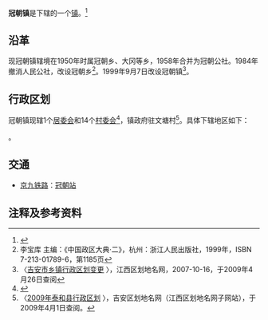 {{中国乡级行政区
|景观照片文件名 = 
|景观照片描述 = 
|汉语拼音 = 
|其他语言 = 
|其他语言名称 = 
|旧称 = 
|地名出处 = 
|位置图文件名 = Taihe Guanchao Weizhi.svg
|位置图描述 = 冠朝镇在泰和县的位置
|自定义图片= 
|建置时间 = 
|政府驻地 = 
|毗邻 = [[塘洲镇|塘洲镇]]、[[灌溪镇_(泰和县)|灌溪镇]]、[[沙村镇|沙村镇]]、[[上模乡|上模乡]]，[[万安县|万安县]][[窑头镇|窑头镇]]
|总面积 = 145.4平方公里
|总人口 = 
|总人口年份 = 
|户籍人口 = 
|户籍人口年份 = 
|常住人口 = 20058人<ref>第五次人口普查数，据中国统计出版社《[http://www.stats.gov.cn/tjshujia/dzcbw/t20050302_402232604.htm 中国乡、镇、街道人口资料] {{webarchive|url=https://web.archive.org/web/20081202052516/http://www.stats.gov.cn/tjshujia/dzcbw/t20050302_402232604.htm |date=2008-12-02 }}》光盘</ref>
|常住人口年份 = 2000
|人口密度 = 
|GDP = 
|GDP年份 = 
|邮政编码 = 
|电话区号 = 796
|官方网站 = 
|网站名称 = 
|36/08/26/108/000}}

'''冠朝镇'''是{{PRC admin/fullname|36/08/26/108/000|3}}下辖的一个[[行政建制镇|镇]]。<ref>{{PRC admin/ref sgc|{{PRC admin/parent|36/08/26/108/000}}}}</ref>

==沿革==
现冠朝镇辖境在1950年时属冠朝乡、大冈等乡，1958年合并为冠朝公社。1984年撤消人民公社，改设冠朝乡<ref>李宝库 主编：《中国政区大典·二》，杭州：浙江人民出版社，1999年，ISBN 7-213-01789-6，第1185页</ref>。1999年9月7日改设冠朝镇<ref name="jaxz">〈[http://www.jxqhdm.com/NEWS/newshow.aspx?ID=2200 吉安市乡镇行政区划变更] {{Wayback|url=http://www.jxqhdm.com/NEWS/newshow.aspx?ID=2200 |date=20201025012946 }}〉，江西区划地名网，2007-10-16，于2009年4月26日查阅</ref>。

==行政区划==
冠朝镇现辖1个[[居委会|居委会]]和14个[[村委会|村委会]]<ref>{{PRC admin/ref sgc|36/08/26/108/000}}</ref>，镇政府驻文塘村<ref>〈[http://www.jxqhdm.com/index-ja.aspx 2009年泰和县行政区划] {{Wayback|url=http://www.jxqhdm.com/index-ja.aspx |date=20091025153207 }}〉，吉安区划地名网（江西区划地名网子网站），于2009年4月1日查阅。</ref>。具体下辖地区如下：

{{PRC admin/children|36/08/26/108/000}}。

== 交通 ==
* {{rint|cn|rail}}[[京九铁路|京九铁路]]：[[冠朝站|冠朝站]]

==注释及参考资料==
{{reflist}}

{{PRC admin/navcat|36/08/26/108/000}}